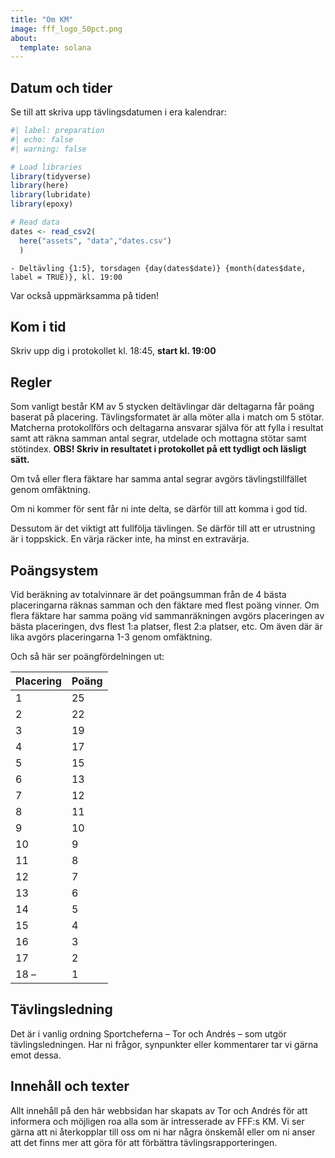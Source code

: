 ```yaml
---
title: "Om KM"
image: fff_logo_50pct.png
about:
  template: solana
---
```


## Datum och tider

Se till att skriva upp tävlingsdatumen i era kalendrar:

```r
#| label: preparation
#| echo: false
#| warning: false

# Load libraries
library(tidyverse)
library(here)
library(lubridate)
library(epoxy)

# Read data
dates <- read_csv2(
  here("assets", "data","dates.csv")
  )

```

```epoxy
- Deltävling {1:5}, torsdagen {day(dates$date)} {month(dates$date, label = TRUE)}, kl. 19:00
```

Var också uppmärksamma på tiden!

::: callout-note
## Kom i tid

Skriv upp dig i protokollet kl. 18:45, **start kl. 19:00**
:::

## Regler

Som vanligt består KM av 5 stycken deltävlingar där deltagarna får poäng baserat på placering. Tävlingsformatet är alla möter alla i match om 5 stötar. Matcherna protokollförs och deltagarna ansvarar själva för att fylla i resultat samt att räkna samman antal segrar, utdelade och mottagna stötar samt stötindex. **OBS! Skriv in resultatet i protokollet på ett tydligt och läsligt sätt.**

Om två eller flera fäktare har samma antal segrar avgörs tävlingstillfället genom omfäktning.

Om ni kommer för sent får ni inte delta, se därför till att komma i god tid.

Dessutom är det viktigt att fullfölja tävlingen. Se därför till att er utrustning är i toppskick. En värja räcker inte, ha minst en extravärja.

## Poängsystem

Vid beräkning av totalvinnare är det poängsumman från de 4 bästa placeringarna räknas samman och den fäktare med flest poäng vinner. Om flera fäktare har samma poäng vid sammanräkningen avgörs placeringen av bästa placeringen, dvs flest 1:a platser, flest 2:a platser, etc. Om även där är lika avgörs placeringarna 1-3 genom omfäktning.

Och så här ser poängfördelningen ut:

| Placering | Poäng |
|-----------|-------|
| 1         | 25    |
| 2         | 22    |
| 3         | 19    |
| 4         | 17    |
| 5         | 15    |
| 6         | 13    |
| 7         | 12    |
| 8         | 11    |
| 9         | 10    |
| 10        | 9     |
| 11        | 8     |
| 12        | 7     |
| 13        | 6     |
| 14        | 5     |
| 15        | 4     |
| 16        | 3     |
| 17        | 2     |
| 18 --     | 1     |

## Tävlingsledning

Det är i vanlig ordning Sportcheferna -- Tor och Andrés -- som utgör tävlingsledningen. Har ni frågor, synpunkter eller kommentarer tar vi gärna emot dessa.

## Innehåll och texter

Allt innehåll på den här webbsidan har skapats av Tor och Andrés för att informera och möjligen roa alla som är intresserade av FFF:s KM. Vi ser gärna att ni återkopplar till oss om ni har några önskemål eller om ni anser att det finns mer att göra för att förbättra tävlingsrapporteringen.
